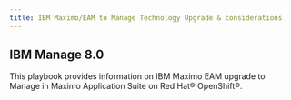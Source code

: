 ```yaml
---
title: IBM Maximo/EAM to Manage Technology Upgrade & considerations
---
```




## IBM Manage 8.0

This playbook provides information on IBM Maximo EAM upgrade to Manage in Maximo Application Suite on Red Hat® OpenShift®.